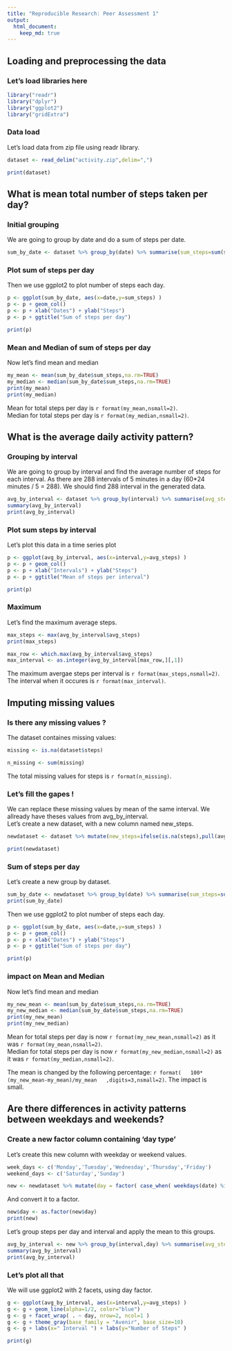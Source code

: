 ```yaml
---
title: "Reproducible Research: Peer Assessment 1"
output: 
  html_document:
    keep_md: true
---
```



## Loading and preprocessing the data
### Let's load libraries here

```r
library("readr")
library("dplyr")
library("ggplot2")
library("gridExtra")

```

### Data load

Let's load data from zip file using readr library.
```r
dataset <- read_delim("activity.zip",delim=",")

print(dataset)
```



## What is mean total number of steps taken per day?

### Initial grouping
We are going to group by date and do a sum of steps per date.

```r

sum_by_date <- dataset %>% group_by(date) %>% summarise(sum_steps=sum(steps, na.rm=TRUE))

```

### Plot sum of steps per day
Then we use ggplot2 to plot number of steps each day.
```r

p <- ggplot(sum_by_date, aes(x=date,y=sum_steps) ) 
p <- p + geom_col()
p <- p + xlab("Dates") + ylab("Steps") 
p <- p + ggtitle("Sum of steps per day") 

print(p)
```

### Mean and Median of sum of steps per day
Now let's find mean and median
```r
my_mean <- mean(sum_by_date$sum_steps,na.rm=TRUE)
my_median <- median(sum_by_date$sum_steps,na.rm=TRUE)
print(my_mean)
print(my_median)

```

Mean for total steps per day is `r format(my_mean,nsmall=2)`.  
Median for total steps per day is `r format(my_median,nsmall=2)`.  



## What is the average daily activity pattern?

### Grouping by interval
We are going to group by interval and find the average number of steps for each interval.
As there are 288 intervals of 5 minutes in a day (60*24 minutes / 5 = 288).
We should find 288 interval in the generated data.

```r

avg_by_interval <- dataset %>% group_by(interval) %>% summarise(avg_steps=mean(steps, na.rm=TRUE))
summary(avg_by_interval)
print(avg_by_interval)

```


### Plot sum steps by interval
Let's plot this data in a time series plot

```r

p <- ggplot(avg_by_interval, aes(x=interval,y=avg_steps) ) 
p <- p + geom_col()
p <- p + xlab("Intervals") + ylab("Steps") 
p <- p + ggtitle("Mean of steps per interval") 

print(p)

```


### Maximum
Let's find the maximum average steps.

```r

max_steps <- max(avg_by_interval$avg_steps)
print(max_steps)

max_row <- which.max(avg_by_interval$avg_steps)
max_interval <- as.integer(avg_by_interval[max_row,][,1])


```

The maximum avergae steps per interval is  `r format(max_steps,nsmall=2)`.  
The interval when it occures is `r format(max_interval)`. 


## Imputing missing values

### Is there any missing values ? 
The dataset containes missing values:  

```r
missing <- is.na(dataset$steps)

n_missing <- sum(missing)

```

The total missing values for steps is `r format(n_missing)`.

### Let's fill the gapes !

We can replace these missing values by mean of the same interval. We allready have theses values from avg_by_interval.   
Let's create a new dataset, with a new column named new_steps.  

```r

newdataset <- dataset %>% mutate(new_steps=ifelse(is.na(steps),pull(avg_by_interval[interval,2]),steps) )

print(newdataset)

```


### Sum of steps per day 

Let's create a new group by dataset.
```r

sum_by_date <- newdataset %>% group_by(date) %>% summarise(sum_steps=sum(new_steps, na.rm=TRUE))
print(sum_by_date)

```


Then we use ggplot2 to plot number of steps each day.
```r

p <- ggplot(sum_by_date, aes(x=date,y=sum_steps) ) 
p <- p + geom_col()
p <- p + xlab("Dates") + ylab("Steps") 
p <- p + ggtitle("Sum of steps per day") 

print(p)
```


### impact on Mean and Median 
Now let's find mean and median
```r
my_new_mean <- mean(sum_by_date$sum_steps,na.rm=TRUE)
my_new_median <- median(sum_by_date$sum_steps,na.rm=TRUE)
print(my_new_mean)
print(my_new_median)

```

Mean for total steps per day is now `r format(my_new_mean,nsmall=2)` as it was `r format(my_mean,nsmall=2)`.  
Median for total steps per day is now `r format(my_new_median,nsmall=2)` as it was `r format(my_median,nsmall=2)`.  


The mean is changed by the following percentage: `r format(   100*(my_new_mean-my_mean)/my_mean   ,digits=3,nsmall=2)`.
The impact is small.










## Are there differences in activity patterns between weekdays and weekends?

### Create a new factor column containing 'day type'
Let's create this new column with weekday or weekend values.

```r
week_days <- c('Monday','Tuesday','Wednesday','Thursday','Friday')
weekend_days <- c('Saturday','Sunday')

new <- newdataset %>% mutate(day = factor( case_when( weekdays(date) %in% week_days ~ "Weekday",  weekdays(date) %in% weekend_days ~ "Weekend") )) 

```

And convert it to a factor.

```r
new$day <- as.factor(new$day)
print(new)

```

Let's group steps per day and interval and apply the mean to this groups.

```r
avg_by_interval <- new %>% group_by(interval,day) %>% summarise(avg_steps=mean(new_steps, na.rm=TRUE))
summary(avg_by_interval)
print(avg_by_interval)

```


### Let's plot all that

We will use ggplot2 with 2 facets, using day factor.

```r
g <- ggplot(avg_by_interval, aes(x=interval,y=avg_steps) ) 
g <- g + geom_line(alpha=1/2, color="blue") 
g <- g + facet_wrap( . ~ day, nrow=2, ncol=1 ) 
g <- g + theme_gray(base_family = "Avenir", base_size=10)
g <- g + labs(x=" Interval ") + labs(y="Number of Steps" ) 

print(g)
```



